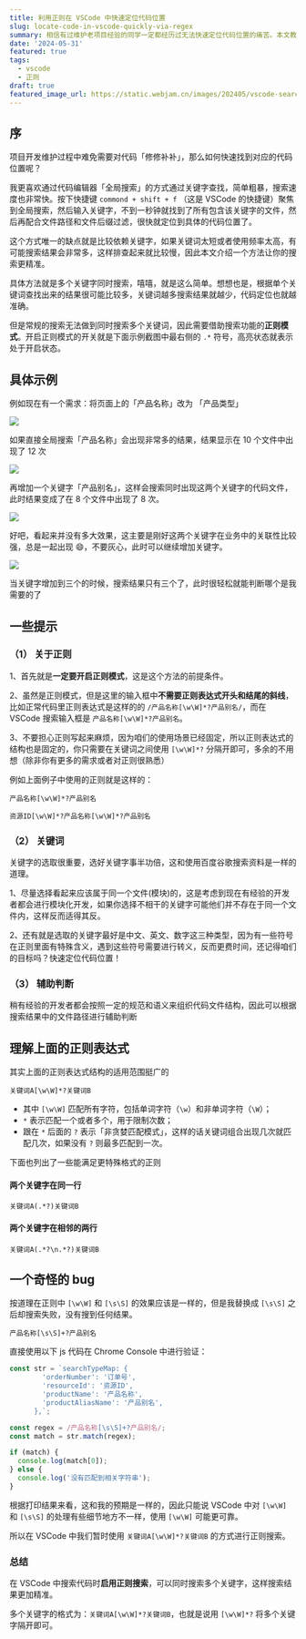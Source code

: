 ```yaml
---
title: 利用正则在 VSCode 中快速定位代码位置
slug: locate-code-in-vscode-quickly-via-regex
summary: 相信有过维护老项目经验的同学一定都经历过无法快速定位代码位置的痛苦。本文教你如何利用正则在vscode 中快速定位代码位置
date: '2024-05-31'
featured: true
tags:
  - vscode
  - 正则
draft: true
featured_image_url: https://static.webjam.cn/images/202405/vscode-search-01.webp
---
```


## 序

项目开发维护过程中难免需要对代码「修修补补」，那么如何快速找到对应的代码位置呢？

我更喜欢通过代码编辑器「全局搜索」的方式通过关键字查找，简单粗暴，搜索速度也非常快。按下快捷键 `commond + shift + f` （这是 VSCode 的快捷键）聚焦到全局搜索，然后输入关键字，不到一秒钟就找到了所有包含该关键字的文件，然后再配合文件路径和文件后缀过滤，很快就定位到具体的代码位置了。

这个方式唯一的缺点就是比较依赖关键字，如果关键词太短或者使用频率太高，有可能搜索结果会非常多，这样排查起来就比较慢，因此本文介绍一个方法让你的搜索更精准。

具体方法就是多个关键字同时搜索，嘻嘻，就是这么简单。想想也是，根据单个关键词查找出来的结果很可能比较多，关键词越多搜索结果就越少，代码定位也就越准确。

但是常规的搜索无法做到同时搜索多个关键词，因此需要借助搜索功能的**正则模式**。开启正则模式的开关就是下面示例截图中最右侧的 `.*` 符号，高亮状态就表示处于开启状态。

## 具体示例

例如现在有一个需求：将页面上的「产品名称」改为 「产品类型」

![](https://static.webjam.cn/images/202405/modify-shot.webp)

如果直接全局搜索「产品名称」会出现非常多的结果，结果显示在 10 个文件中出现了 12 次

![](https://static.webjam.cn/images/202405/vscode-search-01.webp)

再增加一个关键字「产品别名」，这样会搜索同时出现这两个关键字的代码文件，此时结果变成了在 8 个文件中出现了 8 次。

![](https://static.webjam.cn/images/202405/vscode-search-02.webp)

好吧，看起来并没有多大效果，这主要是刚好这两个关键字在业务中的关联性比较强，总是一起出现 😄，不要灰心，此时可以继续增加关键字。

![](https://static.webjam.cn/images/202405/vscode-search-03.webp)

当关键字增加到三个的时候，搜索结果只有三个了，此时很轻松就能判断哪个是我需要的了

## 一些提示

### （1） 关于正则

1、首先就是**一定要开启正则模式**，这是这个方法的前提条件。

2、虽然是正则模式，但是这里的输入框中**不需要正则表达式开头和结尾的斜线**，比如正常代码里正则表达式是这样的的 `/产品名称[\w\W]*?产品别名/`，而在 VSCode 搜索输入框是 `产品名称[\w\W]*?产品别名`。

3、不要担心正则写起来麻烦，因为咱们的使用场景已经固定，所以正则表达式的结构也是固定的，你只需要在关键词之间使用 `[\w\W]*?` 分隔开即可，多余的不用想（除非你有更多的需求或者对正则很熟悉）

例如上面例子中使用的正则就是这样的：

```
产品名称[\w\W]*?产品别名

资源ID[\w\W]*?产品名称[\w\W]*?产品别名
```

### （2） 关键词

关键字的选取很重要，选好关键字事半功倍，这和使用百度谷歌搜索资料是一样的道理。

1、尽量选择看起来应该属于同一个文件(模块)的，这是考虑到现在有经验的开发者都会进行模块化开发，如果你选择不相干的关键字可能他们并不存在于同一个文件内，这样反而适得其反。

2、还有就是选取的关键字最好是中文、英文、数字这三种类型，因为有一些符号在正则里面有特殊含义，遇到这些符号需要进行转义，反而更费时间，还记得咱们的目标吗？快速定位代码位置！

### （3） 辅助判断

稍有经验的开发者都会按照一定的规范和语义来组织代码文件结构，因此可以根据搜索结果中的文件路径进行辅助判断

## 理解上面的正则表达式

其实上面的正则表达式结构的适用范围挺广的

```
关键词A[\w\W]*?关键词B
```

- 其中 `[\w\W]` 匹配所有字符，包括单词字符（`\w`）和非单词字符（`\W`）；
- `*` 表示匹配一个或者多个，用于限制次数；
- 跟在 `*` 后面的 `?` 表示「非贪婪匹配模式」，这样的话关键词组合出现几次就匹配几次，如果没有 `?` 则最多匹配到一次。

下面也列出了一些能满足更特殊格式的正则

#### 两个关键字在同一行

```
关键词A(.*?)关键词B
```

#### 两个关键字在相邻的两行

```
关键词A(.*?\n.*?)关键词B
```

## 一个奇怪的 bug

按道理在正则中 `[\w\W]` 和 `[\s\S]` 的效果应该是一样的，但是我替换成 `[\s\S]` 之后却搜索失败，没有搜到任何结果。

```
产品名称[\s\S]+?产品别名
```

直接使用以下 js 代码在 Chrome Console 中进行验证：

```js
const str = `searchTypeMap: {
        'orderNumber': '订单号',
        'resourceId': '资源ID',
        'productName': '产品名称',
        'productAliasName': '产品别名',
      },`;

const regex = /产品名称[\s\S]+?产品别名/;
const match = str.match(regex);

if (match) {
  console.log(match[0]);
} else {
  console.log('没有匹配到相关字符串');
}
```

根据打印结果来看，这和我的预期是一样的，因此只能说 VSCode 中对 `[\w\W]` 和 `[\s\S]` 的处理有些细节地方不一样，使用 `[\w\W]` 可能更可靠。

所以在 VSCode 中我们暂时使用 `关键词A[\w\W]*?关键词B` 的方式进行正则搜索。

### 总结

在 VSCode 中搜索代码时**启用正则搜索**，可以同时搜索多个关键字，这样搜索结果更加精准。

多个关键字的格式为：`关键词A[\w\W]*?关键词B`，也就是说用 `[\w\W]*?` 将多个关键字隔开即可。
